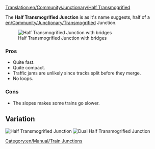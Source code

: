 [[Translation:en/Community/Junctionary/Half Transmogrified]]
{{en/Community/Junctionary/Navigation}}

The '''Half Transmogrified Junction''' is as it's name suggests, half of a [[en/Community/Junctionary/Transmogrified]] Junction.

[[File:en/Community/Junctionary/Ttd.half.transmogrified.variant.png|frame|none|Half Transmogrified Junction with bridges]]

===Pros===
*Quite fast.
*Quite compact.
*Traffic jams are unlikely since tracks split before they merge.
*No loops.

===Cons===
*The slopes makes some trains go slower. 

==Variation==
[[File:en/Community/Junctionary/Ttd.half.transmogrified.original.png|frame|none|Half Transmogrified Junction]]
[[File:en/Community/Junctionary/Ttd.dual.half.transmogrified.png|frame|none|Dual Half Transmogrified Junction]]
[[Category:en/Manual/Train Junctions]]